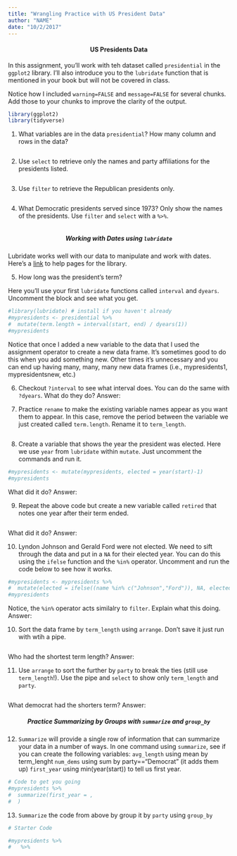 ```yaml
---
title: "Wrangling Practice with US President Data"
author: "NAME"
date: "10/2/2017"
---
```


<h4 align="center">US Presidents Data</h4>

In this assignment, you'll work with teh dataset called `presidential` in the `ggplot2` library.  I'll also introduce you to the `lubridate` function that is mentioned in your book but will not be covered in class. 

Notice how I included `warning=FALSE` and `message=FALSE` for several chunks.  Add those to your chunks to improve the clarity of the output.

```r
library(ggplot2)
library(tidyverse)
```


1. What variables are in the data `presidential`? How many column and rows in the data?
```r
```

2. Use `select` to retrieve only the names and party affiliations for the presidents listed. 
```r

```

3. Use `filter` to retrieve the Republican presidents only.
```r

```

4. What Democratic presidents served since 1973? Only show the names of the presidents.  Use `filter` and `select` with a `%>%`.
```r

```

<h5 align="center">Working with Dates using `lubridate`</h5>

Lubridate works well with our data to manipulate and work with dates.  Here's a <a  href="https://cran.r-project.org/web/packages/lubridate/lubridate.pdf">link</a> to help pages for the library.  


5. How long was the president's term?

Here you'll use your first `lubridate` functions called `interval` and `dyears`. Uncomment the block and see what you get. 
```r
#library(lubridate) # install if you haven't already
#mypresidents <- presidential %>%
#  mutate(term.length = interval(start, end) / dyears(1))
#mypresidents
```
Notice that once I added a new variable to the data that I used the assignment operator to create a new data frame. It's sometimes good to do this when you add something new.  Other times it's unnecessary and you can end up having many, many, many new data frames (i.e., mypresidents1, mypresidentsnew, etc.)

6. Checkout `?interval` to see what interval does. You can do the same with `?dyears`.
What do they do?
Answer:

7. Practice `rename` to make the existing variable names appear as you want them to appear. In this case, remove the period between the variable we just created called `term.length`.  Rename it to `term_length`.  
```r

```

8. Create a variable that shows the year the president was elected.  Here we use `year` from `lubridate` within `mutate`.  Just uncomment the commands and run it.
```r
#mypresidents <- mutate(mypresidents, elected = year(start)-1)
#mypresidents
```
What did it do?
Answer:

9. Repeat the above code but create a new variable called `retired` that notes one year after their term ended.
```r

```
What did it do?
Answer:

10. Lyndon Johnson and Gerald Ford were not elected.  We need to sift through the data and put in a `NA` for their elected year.  You can do this using the `ifelse` function and the `%in%` operator. Uncomment and run the code below to see how it works.
```r
#mypresidents <- mypresidents %>% 
#  mutate(elected = ifelse((name %in% c("Johnson","Ford")), NA, elected))
#mypresidents
```
Notice, the `%in%` operator acts similalry to `filter`.  Explain what this doing.
Answer:

10. Sort the data frame by `term_length` using `arrange`. Don't save it just run with wtih a pipe.
```r

```
Who had the shortest term length?
Answer:

11. Use `arrange` to sort the further by `party` to break the ties (still use `term_length`!). Use the pipe and `select` to show only `term_length` and `party`.  
```r
```
What democrat had the shorters term?
Answer:

<h5 align="center">Practice Summarizing by Groups with `summarize` and `group_by`</h5>


12. `Summarize` will provide a single row of information that can summarize your data in a number of ways.  In one command using `summarize`, see if you can create the following variables:
`avg_length` using mean by term_lenght
`num_dems` using sum by party=="Democrat" (it adds them up)
`first_year` using min(year(start)) to tell us first year.
```r
# Code to get you going
#mypresidents %>%
#  summarize(first_year = ,
#  )
```

13. `Summarize` the code from above by group it by `party` using `group_by`
```r
# Starter Code

#mypresidents %>%
#   %>%
```














